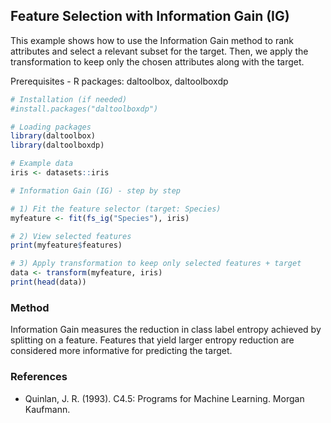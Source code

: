 ## Feature Selection with Information Gain (IG)

This example shows how to use the Information Gain method to rank attributes and select a relevant subset for the target. Then, we apply the transformation to keep only the chosen attributes along with the target.

Prerequisites
- R packages: daltoolbox, daltoolboxdp

```r
# Installation (if needed)
#install.packages("daltoolboxdp")
```

```r
# Loading packages
library(daltoolbox)
library(daltoolboxdp)
```


```r
# Example data
iris <- datasets::iris
```

```r
# Information Gain (IG) - step by step

# 1) Fit the feature selector (target: Species)
myfeature <- fit(fs_ig("Species"), iris)

# 2) View selected features
print(myfeature$features)

# 3) Apply transformation to keep only selected features + target
data <- transform(myfeature, iris)
print(head(data))
```

### Method

Information Gain measures the reduction in class label entropy achieved by splitting on a feature. Features that yield larger entropy reduction are considered more informative for predicting the target.

### References
- Quinlan, J. R. (1993). C4.5: Programs for Machine Learning. Morgan Kaufmann.

